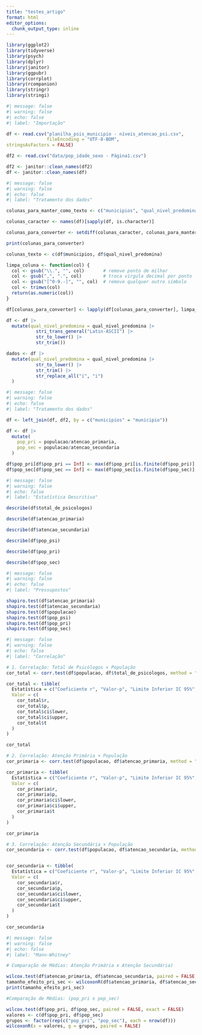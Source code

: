 ```yaml
---
title: "testes_artigo"
format: html
editor_options: 
  chunk_output_type: inline
---
```


```r
library(ggplot2)
library(tidyverse)
library(psych)
library(dplyr)
library(janitor)
library(ggpubr)
library(corrplot)
library(rcompanion)
library(stringr)
library(stringi)
```

```r
#| message: false
#| warning: false
#| echo: false
#| label: "Importação"

df <- read.csv("planilha_psis_municipio - níveis_atencao_psi.csv",
               fileEncoding = "UTF-8-BOM", 
stringsAsFactors = FALSE)

df2 <- read.csv("data/pop_idade_sexo - Página1.csv")

df2 <- janitor::clean_names(df2)
df <- janitor::clean_names(df)
```

```r
#| message: false
#| warning: false
#| echo: false
#| label: "Tratamento dos dados"

colunas_para_manter_como_texto <- c("municipios", "qual_nivel_predomina")

colunas_caracter <- names(df)[sapply(df, is.character)]

colunas_para_converter <- setdiff(colunas_caracter, colunas_para_manter_como_texto)

print(colunas_para_converter)

colunas_texto <- c(df$municipios, df$qual_nivel_predomina)

limpa_coluna <- function(col) {
  col <- gsub("\\.", "", col)       # remove ponto de milhar
  col <- gsub(",", ".", col)        # troca vírgula decimal por ponto
  col <- gsub("[^0-9.-]", "", col)  # remove qualquer outro símbolo
  col <- trimws(col)
  return(as.numeric(col))
}

df[colunas_para_converter] <- lapply(df[colunas_para_converter], limpa_coluna)

df <- df |>
  mutate(qual_nivel_predomina = qual_nivel_predomina |>
           stri_trans_general("Latin-ASCII") |>
           str_to_lower() |>
           str_trim())

dados <- df |>
  mutate(qual_nivel_predomina = qual_nivel_predomina |>
           str_to_lower() |>         
           str_trim() |>          
           str_replace_all("í", "i")  
  )
```

```r
#| message: false
#| warning: false
#| echo: false
#| label: "Tratamento dos dados"

df <- left_join(df, df2, by = c("municipios" = "municipio"))

df <- df |> 
  mutate(
    pop_pri = populacao/atencao_primaria,
    pop_sec = populacao/atencao_secundaria
  )

df$pop_pri[df$pop_pri == Inf] <- max(df$pop_pri[is.finite(df$pop_pri)], na.rm = TRUE)
df$pop_sec[df$pop_sec == Inf] <- max(df$pop_sec[is.finite(df$pop_sec)], na.rm = TRUE)


```

```r
#| message: false
#| warning: false
#| echo: false
#| label: "Estatística Descritiva"

describe(df$total_de_psicologos)

describe(df$atencao_primaria)

describe(df$atencao_secundaria)

describe(df$pop_psi)

describe(df$pop_pri)

describe(df$pop_sec)
```

```r
#| message: false
#| warning: false
#| echo: false
#| label: "Pressupostos"

shapiro.test(df$atencao_primaria)
shapiro.test(df$atencao_secundaria)
shapiro.test(df$populacao)
shapiro.test(df$pop_psi)
shapiro.test(df$pop_pri)
shapiro.test(df$pop_sec)
```

```r
#| message: false
#| warning: false
#| echo: false
#| label: "Correlação"

# 1. Correlação: Total de Psicólogos × População
cor_total <- corr.test(df$populacao, df$total_de_psicologos, method = "spearman")

cor_total <- tibble(
  Estatística = c("Coeficiente r", "Valor-p", "Limite Inferior IC 95%", "Limite Superior IC 95%", "t-valor"),
  Valor = c(
    cor_total$r,
    cor_total$p,
    cor_total$ci$lower,
    cor_total$ci$upper,
    cor_total$t
  )
)

cor_total

# 2. Correlação: Atenção Primária × População
cor_primaria <- corr.test(df$populacao, df$atencao_primaria, method = "spearman")

cor_primaria <- tibble(
  Estatística = c("Coeficiente r", "Valor-p", "Limite Inferior IC 95%", "Limite Superior IC 95%", "t-valor"),
  Valor = c(
    cor_primaria$r,
    cor_primaria$p,
    cor_primaria$ci$lower,
    cor_primaria$ci$upper,
    cor_primaria$t
  )
)

cor_primaria

# 3. Correlação: Atenção Secundária × População
cor_secundaria <- corr.test(df$populacao, df$atencao_secundaria, method = "spearman")


cor_secundaria <- tibble(
  Estatística = c("Coeficiente r", "Valor-p", "Limite Inferior IC 95%", "Limite Superior IC 95%", "t-valor"),
  Valor = c(
    cor_secundaria$r,
    cor_secundaria$p,
    cor_secundaria$ci$lower,
    cor_secundaria$ci$upper,
    cor_secundaria$t
  )
)

cor_secundaria

```

```r
#| message: false
#| warning: false
#| echo: false
#| label: "Mann-Whitney"

# Comparação de Médias: Atenção Primária x Atenção Secundária)

wilcox.test(df$atencao_primaria, df$atencao_secundaria, paired = FALSE, exact = FALSE)
tamanho_efeito_pri_sec <- wilcoxonR(df$atencao_primaria, df$atencao_secundaria, paired = FALSE)
print(tamanho_efeito_pri_sec)

#Comparação de Médias: (pop_pri x pop_sec)

wilcox.test(df$pop_pri, df$pop_sec, paired = FALSE, exact = FALSE)
valores <- c(df$pop_pri, df$pop_sec)
grupos <- factor(rep(c("pop_pri", "pop_sec"), each = nrow(df)))
wilcoxonR(x = valores, g = grupos, paired = FALSE)



```
